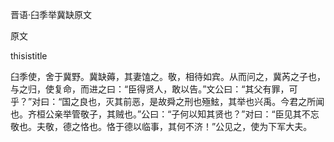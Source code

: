 


晋语·臼季举冀缺原文

原文

thisistitle

臼季使，舍于冀野。冀缺薅，其妻馌之。敬，相待如宾。从而问之，冀芮之子也，与之归，使复命，而进之曰：“臣得贤人，敢以告。”文公曰：“其父有罪，可乎？”对曰：“国之良也，灭其前恶，是故舜之刑也殛鮌，其举也兴禹。今君之所闻也。齐桓公亲举管敬子，其贼也。”公曰：“子何以知其贤也？”对曰：“臣见其不忘敬也。夫敬，德之恪也。恪于德以临事，其何不济！”公见之，使为下军大夫。

